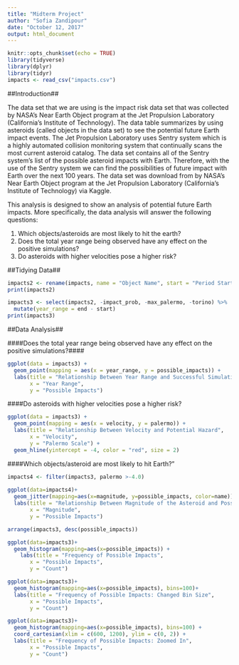 ```yaml
---
title: "Midterm Project"
author: "Sofia Zandipour"
date: "October 12, 2017"
output: html_document
---
```


```r
knitr::opts_chunk$set(echo = TRUE)
library(tidyverse)
library(dplyr)
library(tidyr)
impacts <- read_csv("impacts.csv")
```

##Introduction##

  The data set that we are using is the impact risk data set that was collected by NASA's Near Earth Object program at the Jet Propulsion Laboratory (California’s Institute of Technology).  The data table summarizes by using asteroids (called objects in the data set) to see the potential future Earth impact events. The Jet Propulsion Laboratory uses Sentry system which is a highly automated collision monitoring system that continually scans the most current asteroid catalog. The data set contains all of the Sentry system’s list of the possible asteroid impacts with Earth. Therefore, with the use of the Sentry system we can find the possibilities of future impact with Earth over the next 100 years. The data set was download from by NASA's Near Earth Object program at the Jet Propulsion Laboratory (California’s Institute of Technology) via Kaggle. 

This analysis is designed to show an analysis of potential future Earth impacts. More specifically, the data analysis will answer the following questions:

1.	Which objects/asteroids are most likely to hit the earth? 
2.	Does the total year range being observed have any effect on the positive simulations?
3.  Do asteroids with higher velocities pose a higher risk?




##Tidying Data##
```r
impacts2 <- rename(impacts, name = "Object Name", start = "Period Start", end = "Period End", possible_impacts = "Possible Impacts", impact_prob = "Cumulative Impact Probability", velocity = "Asteroid Velocity", magnitude = "Asteroid Magnitude", diameter = "Asteroid Diameter (km)", palermo = "Cumulative Palermo Scale", max_palermo = "Maximum Palermo Scale", torino = "Maximum Torino Scale") %>%
print(impacts2)
```

```r
impacts3 <- select(impacts2, -impact_prob, -max_palermo, -torino) %>%
  mutate(year_range = end - start)
print(impacts3)
```

##Data Analysis##

####Does the total year range being observed have any effect on the positive simulations?####
```r
ggplot(data = impacts3) +
  geom_point(mapping = aes(x = year_range, y = possible_impacts)) +
  labs(title = "Relationship Between Year Range and Successful Simulations",
       x = "Year Range",
       y = "Possible Impacts")
```

####Do asteroids with higher velocities pose a higher risk?
```r
ggplot(data = impacts3) +
  geom_point(mapping = aes(x = velocity, y = palermo)) +
  labs(title = "Relationship Between Velocity and Potential Hazard",
       x = "Velocity",
       y = "Palermo Scale") +
  geom_hline(yintercept = -4, color = "red", size = 2)
```


####Which objects/asteroid are most likely to hit Earth?"
```r
impacts4 <- filter(impacts3, palermo >-4.0)
  
ggplot(data=impacts4)+
  geom_jitter(mapping=aes(x=magnitude, y=possible_impacts, color=name)) +
  labs(title = "Relationship Between Magnitude of the Asteroid and Possible Impacts",
       x = "Magnitude",
       y = "Possible Impacts")
```

```r
arrange(impacts3, desc(possible_impacts))
```

```r
ggplot(data=impacts3)+
  geom_histogram(mapping=aes(x=possible_impacts)) +
    labs(title = "Frequency of Possible Impacts",
       x = "Possible Impacts",
       y = "Count")
```

```r
ggplot(data=impacts3)+
  geom_histogram(mapping=aes(x=possible_impacts), bins=100)+
  labs(title = "Frequency of Possible Impacts: Changed Bin Size",
       x = "Possible Impacts",
       y = "Count")
```

```r
ggplot(data=impacts3)+
  geom_histogram(mapping=aes(x=possible_impacts), bins=100) + 
  coord_cartesian(xlim = c(600, 1200), ylim = c(0, 2)) +
  labs(title = "Frequency of Possible Impacts: Zoomed In",
       x = "Possible Impacts",
       y = "Count")
```
